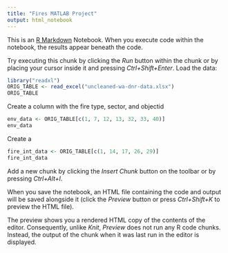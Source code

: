 ```yaml
---
title: "Fires MATLAB Project"
output: html_notebook
---
```


This is an [R Markdown](http://rmarkdown.rstudio.com) Notebook. When you execute code within the notebook, the results appear beneath the code. 

Try executing this chunk by clicking the *Run* button within the chunk or by placing your cursor inside it and pressing *Ctrl+Shift+Enter*. 
Load the data:

```r
library("readxl")
ORIG_TABLE <- read_excel("uncleaned-wa-dnr-data.xlsx")
ORIG_TABLE
```
Create a column with the fire type, sector, and objectid
```r
env_data <- ORIG_TABLE[c(1, 7, 12, 13, 32, 33, 40)]
env_data
```
Create a 
```r
fire_int_data <- ORIG_TABLE[c(1, 14, 17, 26, 29)]
fire_int_data
```

Add a new chunk by clicking the *Insert Chunk* button on the toolbar or by pressing *Ctrl+Alt+I*.

When you save the notebook, an HTML file containing the code and output will be saved alongside it (click the *Preview* button or press *Ctrl+Shift+K* to preview the HTML file).

The preview shows you a rendered HTML copy of the contents of the editor. Consequently, unlike *Knit*, *Preview* does not run any R code chunks. Instead, the output of the chunk when it was last run in the editor is displayed.
